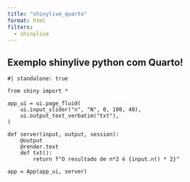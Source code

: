 ```yaml
---
title: "shinylive_quarto"
format: html
filters:
  - shinylive
---
```


## Exemplo shinylive python com Quarto!


```shinylive-python
#| standalone: true

from shiny import *

app_ui = ui.page_fluid(
    ui.input_slider("n", "N", 0, 100, 40),
    ui.output_text_verbatim("txt"),
)

def server(input, output, session):
    @output
    @render.text
    def txt():
        return f"O resultado de n*2 é {input.n() * 2}"

app = App(app_ui, server)

```